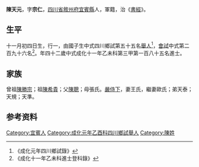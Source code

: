{{Otheruses|other=名为陈宗仁的其他人物|陈宗仁}}
{{明清人物信息框
| 姓名 = 陳天元
| 原名 =
| 圖片名稱= 
| 圖片大小 =
| 圖片說明 = 
| 最高職務 =
| 國家 = 大明 
| 爵位 =
| 籍貫 = [[四川省|四川省]][[敘州府|敘州府]][[宜賓縣|宜賓縣]]
| 族裔 = 
| 旗籍 = 
| 字號 = 
| 諡號 =
| 出生日期 = 十一月初四日
| 出生地點 =
| 逝世日期 = 
| 逝世地點 =
| 墓葬 =
| 配偶 = 王氏歐氏
| 親屬 = 曾祖[[陳勝宗|陳勝宗]]，祖[[陳希貴|陳希貴]]，父[[陳聰|陳聰]]，母張氏
| 出身 =
* 成化十一年乙未科進士
| 經歷 =
| 著作 =  
*
*
*
}}
'''陳天元'''{{BD|1434年||1493年||}}，字'''宗仁'''，[[四川省|四川省]][[敘州府|敘州府]][[宜賓縣|宜賓縣]]人，軍籍，治《[[書經|書經]]》。

== 生平 ==
十一月初四日生，行一，由國子生中式四川鄉試第五十五名[[舉人|舉人]]<ref>《成化元年四川鄉試錄》</ref>，[[會試|會試]]中式第二百九十六名<ref>《成化十一年乙未科進士登科錄》</ref>。年四十二歲中式成化十一年乙未科第三甲第一百八十五名進士。

== 家族 ==
曾祖[[陳勝宗|陳勝宗]]；祖[[陳希貴|陳希貴]]；父[[陳聰|陳聰]]；母張氏。[[嚴侍下|嚴侍下]]，妻王氏，繼妻歐氏；弟天泰；天規；天準。

== 参考资料 ==
{{reflist}}

{{成化十一年乙未科殿试金榜}}

{{Authority control}}

{{DEFAULTSORT:}}
[[Category:宜賓人|Category:宜賓人]]
[[Category:成化元年乙酉科四川鄉試舉人|Category:成化元年乙酉科四川鄉試舉人]]
[[Category:陳姓|Category:陳姓]]


{{明朝人物小作品}}